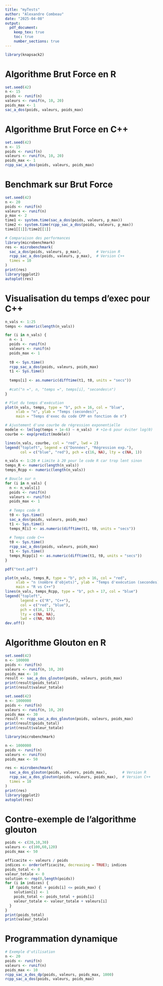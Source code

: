 ---
title: "myTests"
author: "Alexandre Combeau"
date: "2025-04-08"
output:
  pdf_document:
    keep_tex: true
    toc: true
    number_sections: true
---

```{r, include=FALSE}
library(knapsack2)
```

# Algorithme Brut Force en R

```{r}
set.seed(42)
n <- 15
poids <- runif(n)
valeurs <- runif(n, 10, 20)
poids_max <- 1
sac_a_dos(poids, valeurs, poids_max)
```

# Algorithme Brut Force en C++

```{r}
set.seed(42)
n <- 15
poids <- runif(n)
valeurs <- runif(n, 10, 20)
poids_max <- 1
rcpp_sac_a_dos(poids, valeurs, poids_max)
```

# Benchmark sur Brut Force

```{r}
set.seed(42)
n <- 20
poids <- runif(n)
valeurs <- runif(n)
p_max <- 2
time1 <- system.time(sac_a_dos(poids, valeurs, p_max))
time2 <- system.time(rcpp_sac_a_dos(poids, valeurs, p_max))
time1[[1]]/time2[[1]]

# Comparaison des performances
library(microbenchmark)
res <- microbenchmark(
  sac_a_dos(poids, valeurs, p_max),       # Version R
  rcpp_sac_a_dos(poids, valeurs, p_max),  # Version C++
  times = 10
)
print(res)
library(ggplot2)
autoplot(res)
```

# Visualisation du temps d'exec pour C++

```{r}
n_vals <- 1:25
temps <- numeric(length(n_vals))

for (i in n_vals) {
  n <- i
  poids <- runif(n)
  valeurs <- runif(n)
  poids_max <- 1
  
  t0 <- Sys.time()
  rcpp_sac_a_dos(poids, valeurs, poids_max)
  t1 <- Sys.time()
  
  temps[i] <- as.numeric(difftime(t1, t0, units = "secs"))
  
  #cat("n =", n, "temps =", temps[i], "secondes\n")
}

# Plot du temps d'exécution
plot(n_vals, temps, type = "b", pch = 16, col = "blue",
     xlab = "n", ylab = "Temps (secondes)",
     main = "Temps d'exec du code CPP en fonction de n")

# Ajustement d'une courbe de régression exponentielle
modele <- lm(log(temps + 1e-6) ~ n_vals)  # +1e-6 pour éviter log(0)
courbe <- exp(predict(modele))

lines(n_vals, courbe, col = "red", lwd = 2)
legend("topleft", legend = c("Données", "Régression exp."),
       col = c("blue", "red"), pch = c(16, NA), lty = c(NA, 1))

```



```{r, include=FALSE}
n_vals <- 1:20 # Limite à 20 pour le code R car trop lent sinon
temps_R <- numeric(length(n_vals))
temps_Rcpp <- numeric(length(n_vals))

# Boucle sur n
for (i in n_vals) {
  n <- n_vals[i]
  poids <- runif(n)
  valeurs <- runif(n)
  poids_max <- 1
  
  # Temps code R
  t0 <- Sys.time()
  sac_a_dos(poids, valeurs, poids_max)
  t1 <- Sys.time()
  temps_R[i] <- as.numeric(difftime(t1, t0, units = "secs"))
  
  # Temps code C++
  t0 <- Sys.time()
  rcpp_sac_a_dos(poids, valeurs, poids_max)
  t1 <- Sys.time()
  temps_Rcpp[i] <- as.numeric(difftime(t1, t0, units = "secs"))
}

pdf("test.pdf")

plot(n_vals, temps_R, type = "b", pch = 16, col = "red",
     xlab = "n (nombre d'objets)", ylab = "Temps d'exécution (secondes)",
     main = "R vs C++")
lines(n_vals, temps_Rcpp, type = "b", pch = 17, col = "blue")
legend("topleft",
       legend = c("R", "C++"),
       col = c("red", "blue"),
       pch = c(16, 17),
       lty = c(NA, NA),
       lwd = c(NA, NA))
dev.off()
```

# Algorithme Glouton en R

```{r}
set.seed(42)
n <- 100000
poids <- runif(n)
valeurs <- runif(n, 10, 20)
poids_max <- 10
result <- sac_a_dos_glouton(poids, valeurs, poids_max)
print(result$poids_total)
print(result$valeur_totale)
```

```{r}
set.seed(42)
n <- 1000000
poids <- runif(n)
valeurs <- runif(n, 10, 20)
poids_max <- 30
result <- rcpp_sac_a_dos_glouton(poids, valeurs, poids_max)
print(result$poids_total)
print(result$valeur_totale)
```

```{r}
library(microbenchmark)

n <- 1000000
poids <- runif(n)
valeurs <- runif(n)
poids_max <- 50

res <- microbenchmark(
  sac_a_dos_glouton(poids, valeurs, poids_max),       # Version R
  rcpp_sac_a_dos_glouton(poids, valeurs, poids_max),  # Version C++
  times = 10
)
print(res)
library(ggplot2)
autoplot(res)
```

# Contre-exemple de l'algorithme glouton

```{r}
poids <- c(20,10,30)
valeurs <- c(100,60,120)
poids_max <- 50

efficacite <- valeurs / poids
indices <- order(efficacite, decreasing = TRUE); indices
poids_total <- 0
valeur_totale <- 0
solution <- rep(0,length(poids))
for (i in indices) {
  if (poids_total + poids[i] <= poids_max) {
    solution[i] <- 1
    poids_total <- poids_total + poids[i]
    valeur_totale <- valeur_totale + valeurs[i]
  }
}
print(poids_total)
print(valeur_totale)
```

# Programmation dynamique

```{r, include=FALSE}
# Exemple d'utilisation
n <- 20
poids <- runif(n)
valeurs <- runif(n)
poids_max <- 10
rcpp_sac_a_dos_dp(poids, valeurs, poids_max, 1000)
rcpp_sac_a_dos(poids, valeurs, poids_max)
```

